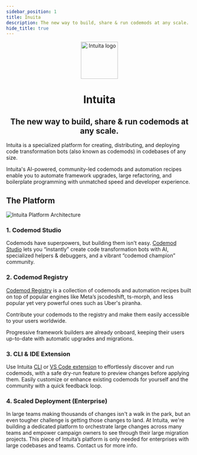 ```yaml
---
sidebar_position: 1
title: Inuita
description: The new way to build, share & run codemods at any scale.
hide_title: true
---
```



<head>
  <meta property='og:title' content='Intuita Docs'/>
  <meta property='og:description' content='The new way to build, share & run codemods at any scale.'/>
  <meta name='og:image' content='https://raw.githubusercontent.com/intuita-inc/intuita-docs/main/static/img/docs/intuita-docs-opengraph.png'/>
  <meta property='og:image' content='https://raw.githubusercontent.com/intuita-inc/intuita-docs/main/static/img/docs/intuita-docs-opengraph.png'/>
  
  <meta name='twitter:card' content='summary_large_image'/>
  <meta name='twitter:image' content='https://raw.githubusercontent.com/intuita-inc/intuita-docs/main/static/img/docs/intuita-docs-opengraph.png'/>
</head>

<p align="center">
  <a href="https://intuita.io">
    <img src="/img/intuita-logo.png" height="100" alt="Intuita logo" />
  </a>
</p>
<h1 align="center">Intuita</h1>
<h2 align="center">The new way to build, share & run codemods at any scale.</h2>


Intuita is a specialized platform for creating, distributing, and deploying code transformation bots (also known as codemods) in codebases of any size.

Intuita's AI-powered, community-led codemods and automation recipes enable you to automate framework upgrades, large refactoring, and boilerplate programming with unmatched speed and developer experience.

## The Platform

![Intuita Platform Architecture](/img/docs/intuita-platform-architecture.png)


### 1. Codemod Studio

Codemods have superpowers, but building them isn't easy. [Codemod Studio](https://codemod.studio/) lets you “instantly” create code transformation bots with AI, specialized helpers & debuggers, and a vibrant “codemod champion” community.

### 2. Codemod Registry

[Codemod Registry](https://github.com/intuita-inc/codemod-registry) is a collection of codemods and automation recipes built on top of popular engines like Meta’s jscodeshift, ts-morph, and less popular yet very powerful ones such as Uber's piranha. 

Contribute your codemods to the registry and make them easily accessible to your users worldwide.

Progressive framework builders are already onboard, keeping their users up-to-date with automatic upgrades and migrations.

### 3. CLI & IDE Extension

Use Intuita [CLI](https://docs.intuita.io/docs/cli/quickstart) or [VS Code extension](https://marketplace.visualstudio.com/items?itemName=Intuita.intuita-vscode-extension) to effortlessly discover and run codemods, with a safe dry-run feature to preview changes before applying them. Easily customize or enhance existing codemods for yourself and the community with a quick feedback loop.

### 4. Scaled Deployment (Enterprise)

In large teams making thousands of changes isn't a walk in the park, but an even tougher challenge is getting those changes to land. At Intuita, we're building a dedicated platform to orchestrate large changes across many teams and empower campaign owners to see through their large migration projects. This piece of Intuita’s platform is only needed for enterprises with large codebases and teams. Contact us for more info.
